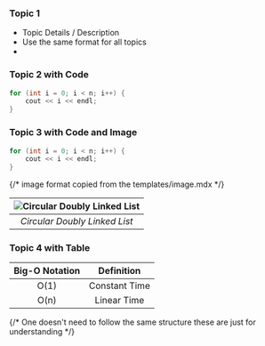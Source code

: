 
<Steps>
 
### Topic 1
 
- Topic Details / Description
- Use the same format for all topics
-

### Topic 2 with Code

```cpp copy
for (int i = 0; i < n; i++) {
    cout << i << endl;
}
```

### Topic 3 with Code and Image

```cpp copy
for (int i = 0; i < n; i++) {
    cout << i << endl;
}
```

{/* image format copied from the templates/image.mdx */}

| ![Circular Doubly Linked List](/assets/circular-doubly-linked-list.jpg) |
| :---------------------------------------------------------------------: |
|                      _Circular Doubly Linked List_                      |

### Topic 4 with Table

| Big-O Notation |  Definition   |
| :------------: | :-----------: |
|      O(1)      | Constant Time |
|      O(n)      |  Linear Time  |

</Steps>

{/* One doesn't need to follow the same structure these are just for understanding */}

